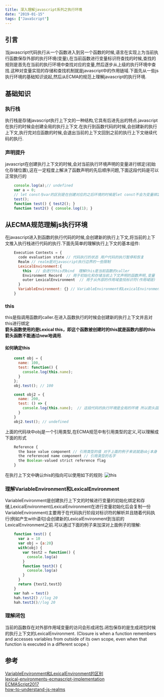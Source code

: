```yaml
---
title: 深入理解javascript系列之执行环境
date: "2019-01-15"
tags: ["JavaScript"]
---
```


## 引言
当javascript代码执行从一个函数进入到另一个函数的时候,语言在实现上为当前执行函数保存外部的执行环境(变量),在当前函数进行变量标识符查找的时候,查找的规则是首先在当前的执行环境中查找对应的变量,然后逐步从上级的执行环境中查找.这种对变量实现的存储和查找机制就是javascript中的作用链域.下面先从一些js执行环境的基础知识说起,然后从ECMA的规范上理解javascript的执行环境.

## 基础知识
### 执行栈
执行栈是存储javascript执行上下文的一种结构,它具有后进先出的特点.javascript在执行的时候会创建全局的执行上下文.在执行到函数代码的时候,会创建新的执行上下文,执行完对应函数的时候,会退出当前的上下文回到之前的执行上下文继续代码的执行.
### 声明提升
javascript在创建执行上下文的时候,会对当前执行环境声明的变量进行绑定(初始化存储位置),这在一定程度上解决了函数声明的先后顺序问题,下面这段代码是可以正常执行的
```javascript
    console.log(a);// undefined
    var a = 0;
    // let const与var的区别是在创建对应的之后环境的时候是let const不会为变量绑定初始值,var会绑定初始值(undefined),引用一个没有初始值的变量会报错
    test();
    function test() { test2(); }
    function test2() { console.log(1); }
```
## 从ECMA规范理解js执行环境

在javascript进入到函数的执行代码的时候,会创建新的执行上下文,将当前的上下文推入执行栈进行代码的执行.下面先简单的理解执行上下文的基本组件:
```javascript
    Execution Contexts = {
      code evaluation state // 代码执行的状态 用户代码的执行暂停和恢复
      Realm // realm是对javascript执行边界的一些限制
      LexicalEnvironment:{
        this  // 会进行this的bind  理解this是当前函数的caller
        Environment Record  // 用于初始化和存储当前上下文声明的函数声明,变量
        outer LexicalEnvironment  // 用于从外部的作用域查找标识符(作用域链)
      }
      VariableEnvironment: {} // VariableEnvironment和LexicalEnvironment是相似的概念下面会单独进行讲解
    }
```
### this
this是指调用函数的caller.在进入函数执行的时候会创建新的执行上下文并且对this进行绑定  
**箭头函数使用的是Lexical this，即这个函数被创建时的this就是函数内部的this** **箭头函数不能通过new地调用**.
#### 如何确定this
```javascript
    const obj = {
      name: 100,
      test: function() {
        console.log(this.name);
      }
    };
    obj.test(); // 100

    const obj2 = {
      name: 200,
      test: () => {
        console.log(this.name);  // 这段代码的执行环境是全局的环境 所以箭头函数中this的指向是window
      }
    }
    obj2.test(); // undefined 
```
上面的代码块中obj是一个引用类型,在ECMA规范中有引用类型的定义,可以理解成下面的形式  
```javascript
    Reference {
      the base value component // 引用类型的值 对于上面的例子来说就是obj本身
      the referenced name component // 引用类型的名字
      the Boolean-valued strict reference flag
    } 
```
在执行上下文中确认this的指向可以使用如下的规则:
![this](/static/images/javascriptBaseStatic/runContext/this.png)  
### 理解VariableEnvironment和LexicalEnvironment
VariableEnvironment是创建执行上下文的时候进行变量的初始化绑定和存储,LexicalEnvironment(LexicalEnvironment在进行变量初始化后会复制一份VariableEnvironment)主要用于在代码执行阶段对标识符的解析并且随着代码执行(例如产生with语句)会创建新的LexicalEnvironment到当前的LexicalEnvironment之前.可以通过下面的例子来加深对上面例子的理解:
```javascript
    function test() {
      var a = 10
      var obj = {a:20}
      with(obj) {
        var test2 = function() {
          console.log(a)
        }
        function test3() {
          console.log(a)
        }
      }
      return {test2,test3}
    }
    var hah = test()
    hah.test2() //log 20
    hah.test3()//log 20  
```
### 理解闭包
当前的函数存在对外部作用域变量的访问会形成闭包.闭包保存的是生成闭包时候的执行上下文的LexicalEnvironment.
(Closure is when a function remembers and accesses variables from outside of its own scope, even when that function is executed in a different scope.)
## 参考   
[VariableEnvironment和LexicalEnvironment的区别](https://stackoverflow.com/questions/15031667/clarity-on-the-difference-between-lexicalenvironment-and-variableenvironment)  
[lexical-environments-ecmascript-implementation](http://dmitrysoshnikov.com/ecmascript/es5-chapter-3-2-lexical-environments-ecmascript-implementation/)  
[ECMAScript2017](https://www.ecma-international.org/ecma-262/8.0/index.html#sec-intro)  
[how-to-understand-js-realms](https://stackoverflow.com/questions/49832187/how-to-understand-js-realms)